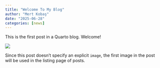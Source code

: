 ```yaml
---
title: "Welcome To My Blog"
author: "Mert Kobaş"
date: "2025-06-28"
categories: [news]
---
```


This is the first post in a Quarto blog. Welcome!

![](thumbnail.jpg)

Since this post doesn't specify an explicit `image`, the first image in the post will be used in the listing page of posts.
